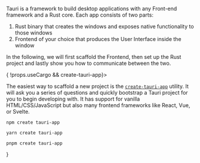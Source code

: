 
Tauri is a framework to build desktop applications with any Front-end framework and a Rust core. Each app consists of two parts:

1. Rust binary that creates the windows and exposes native functionality to those windows
2. Frontend of your choice that produces the User Interface inside the window

In the following, we will first scaffold the Frontend, then set up the Rust project and lastly show you how to communicate between the two.

<span>
{ !props.useCargo &&
<Admonition type="tip" title={<code>create-tauri-app</code>}>

The easiest way to scaffold a new project is the [`create-tauri-app`](https://github.com/tauri-apps/create-tauri-app) utility. It will ask you a series of questions and quickly bootstrap a Tauri project for you to begin developing with. It has support for vanilla HTML/CSS/JavaScript but also many frontend frameworks like React, Vue, or Svelte.

<Tabs groupId="package-manager">
<TabItem value="npm" label="npm" default>

```shell
npm create tauri-app
```

</TabItem>
<TabItem value="yarn" label="yarn">

```shell
yarn create tauri-app
```

</TabItem>
<TabItem value="pnpm" label="pnpm">

```shell
pnpm create tauri-app
```

</TabItem>
</Tabs>
</Admonition>
}
</span>

[cargo]: https://doc.rust-lang.org/cargo/
[prerequisites]: ../prerequisites.md
[tauri-cli]: ../tauri-cli.md
